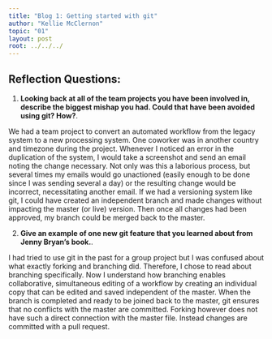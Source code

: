 ```yaml
---
title: "Blog 1: Getting started with git"
author: "Kellie McClernon"
topic: "01"
layout: post
root: ../../../
---
```


## Reflection Questions:

1. **Looking back at all of the team projects you have been involved in, describe the biggest mishap you had. Could that have been avoided using git? How?**. 

We had a team project to convert an automated workflow from the legacy system to a new processing system. One coworker was in another country and timezone during the project. Whenever I noticed an error in the duplication of the system, I would take a screenshot and send an email noting the change necessary. Not only was this a laborious process, but several times my emails would go unactioned (easily enough to be done since I was sending several a day) or the resulting change would be incorrect, necessitating another email. If we had a versioning system like git, I could have created an independent branch and made changes without impacting the master (or live) version. Then once all changes had been approved, my branch could be merged back to the master.

2. **Give an example of one new git feature that you learned about from Jenny Bryan's book.**.

I had tried to use git in the past for a group project but I was confused about what exactly forking and branching did. Therefore, I chose to read about branching specifically. Now I understand how branching enables collaborative, simultaneous editing of a workflow by creating an individual copy that can be edited and saved independent of the master. When the branch is completed and ready to be joined back to the master, git ensures that no conflicts with the master are committed. Forking however does not have such a direct connection with the master file. Instead changes are committed with a pull request.